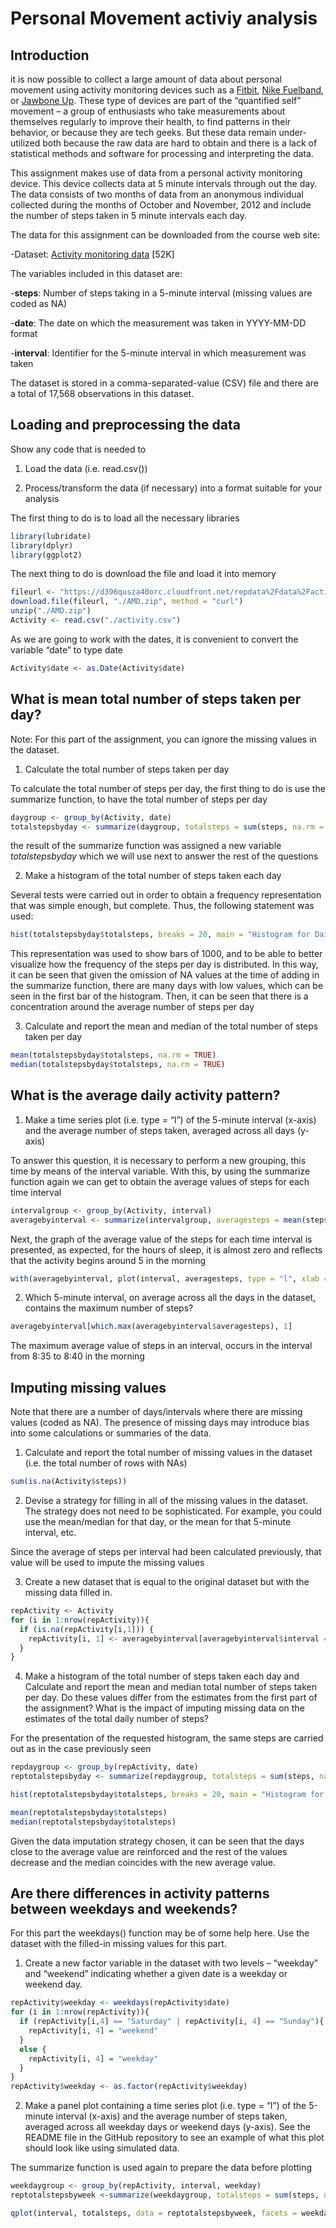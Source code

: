Personal Movement activiy analysis
==================================

## Introduction
it is now possible to collect a large amount of data about personal movement using activity monitoring devices such as a [Fitbit](http://www.fitbit.com/), [Nike Fuelband](http://www.nike.com/us/en_us/c/nikeplus-fuelband), or [Jawbone Up](https://jawbone.com/up). These type of devices are part of the “quantified self” movement – a group of enthusiasts who take measurements about themselves regularly to improve their health, to find patterns in their behavior, or because they are tech geeks. But these data remain under-utilized both because the raw data are hard to obtain and there is a lack of statistical methods and software for processing and interpreting the data.

This assignment makes use of data from a personal activity monitoring device. This device collects data at 5 minute intervals through out the day. The data consists of two months of data from an anonymous individual collected during the months of October and November, 2012 and include the number of steps taken in 5 minute intervals each day.

The data for this assignment can be downloaded from the course web site:

-Dataset: [Activity monitoring data](https://d396qusza40orc.cloudfront.net/repdata%2Fdata%2Factivity.zip) [52K]

The variables included in this dataset are:

-**steps**: Number of steps taking in a 5-minute interval (missing values are coded as \color{red}{\verb|NA|}NA)

-**date**: The date on which the measurement was taken in YYYY-MM-DD format

-**interval**: Identifier for the 5-minute interval in which measurement was taken

The dataset is stored in a comma-separated-value (CSV) file and there are a total of 17,568 observations in this dataset.

## Loading and preprocessing the data

Show any code that is needed to

1. Load the data (i.e. \color{red}{\verb|read.csv()|}read.csv())

2. Process/transform the data (if necessary) into a format suitable for your analysis


The first thing to do is to load all the necessary libraries

``` r
library(lubridate)
library(dplyr)
library(ggplot2)
````


The next thing to do is download the file and load it into memory

``` r
fileurl <- "https://d396qusza40orc.cloudfront.net/repdata%2Fdata%2Factivity.zip"
download.file(fileurl, "./AMD.zip", method = "curl")
unzip("./AMD.zip")
Activity <- read.csv("./activity.csv")
````


As we are going to work with the dates, it is convenient to convert the variable "date" to type date

```r
Activity$date <- as.Date(Activity$date)
````

## What is mean total number of steps taken per day?

Note: For this part of the assignment, you can ignore the missing values in the dataset.

1. Calculate the total number of steps taken per day

To calculate the total number of steps per day, the first thing to do is use the summarize function, to have the total number of steps per day

```r
daygroup <- group_by(Activity, date)
totalstepsbyday <- summarize(daygroup, totalsteps = sum(steps, na.rm = TRUE))
````


the result of the summarize function was assigned a new variable *totalstepsbyday* which we will use next to answer the rest of the questions

2. Make a histogram of the total number of steps taken each day

Several tests were carried out in order to obtain a frequency representation that was simple enough, but complete. Thus, the following statement was used:

```r
hist(totalstepsbyday$totalsteps, breaks = 20, main = "Histogram for Daily Total Steps Frecuency", xlab = "Number of steps by day")
````

This representation was used to show bars of 1000, and to be able to better visualize how the frequency of the steps per day is distributed. In this way, it can be seen that given the omission of NA values ​​at the time of adding in the summarize function, there are many days with low values, which can be seen in the first bar of the histogram. Then, it can be seen that there is a concentration around the average number of steps per day

 
3. Calculate and report the mean and median of the total number of steps taken per day

```r
mean(totalstepsbyday$totalsteps, na.rm = TRUE)
median(totalstepsbyday$totalsteps, na.rm = TRUE)
````

## What is the average daily activity pattern?

1. Make a time series plot (i.e. \color{red}{\verb|type = "l"|}type = "l") of the 5-minute interval (x-axis) and the average number of steps taken, averaged across all days (y-axis)


To answer this question, it is necessary to perform a new grouping, this time by means of the interval variable. With this, by using the summarize function again we can get to obtain the average values ​​of steps for each time interval

```r
intervalgroup <- group_by(Activity, interval)
averagebyinterval <- summarize(intervalgroup, averagesteps = mean(steps, na.rm = TRUE))
````

Next, the graph of the average value of the steps for each time interval is presented, as expected, for the hours of sleep, it is almost zero and reflects that the activity begins around 5 in the morning

```r
with(averagebyinterval, plot(interval, averagesteps, type = "l", xlab = "day divided into 5-minute interval", ylab = "average steps", main = "Average Steps by 5-minute interval"))
````

2. Which 5-minute interval, on average across all the days in the dataset, contains the maximum number of steps?

```r
averagebyinterval[which.max(averagebyinterval$averagesteps), 1]
````

The maximum average value of steps in an interval, occurs in the interval from 8:35 to 8:40 in the morning

## Imputing missing values

Note that there are a number of days/intervals where there are missing values (coded as \color{red}{\verb|NA|}NA). The presence of missing days may introduce bias into some calculations or summaries of the data.

1. Calculate and report the total number of missing values in the dataset (i.e. the total number of rows with \color{red}{\verb|NA|}NAs)

```r
sum(is.na(Activity$steps))
````

2. Devise a strategy for filling in all of the missing values in the dataset. The strategy does not need to be sophisticated. For example, you could use the mean/median for that day, or the mean for that 5-minute interval, etc.

Since the average of steps per interval had been calculated previously, that value will be used to impute the missing values

3. Create a new dataset that is equal to the original dataset but with the missing data filled in.

```r
repActivity <- Activity
for (i in 1:nrow(repActivity)){
  if (is.na(repActivity[i,1])) {
    repActivity[i, 1] <- averagebyinterval[averagebyinterval$interval == repActivity[i, 3], 2]
  }
}
````


4. Make a histogram of the total number of steps taken each day and Calculate and report the mean and median total number of steps taken per day. Do these values differ from the estimates from the first part of the assignment? What is the impact of imputing missing data on the estimates of the total daily number of steps?

For the presentation of the requested histogram, the same steps are carried out as in the case previously seen

```r
repdaygroup <- group_by(repActivity, date)
reptotalstepsbyday <- summarize(repdaygroup, totalsteps = sum(steps, na.rm = TRUE))
````

```r
hist(reptotalstepsbyday$totalsteps, breaks = 20, main = "Histogram for Daily Total Steps Frecuency with filled NA values", xlab = "Number of steps by day")
````

```r
mean(reptotalstepsbyday$totalsteps)
median(reptotalstepsbyday$totalsteps)
````

Given the data imputation strategy chosen, it can be seen that the days close to the average value are reinforced and the rest of the values ​​decrease and the median coincides with the new average value.

## Are there differences in activity patterns between weekdays and weekends?

For this part the \color{red}{\verb|weekdays()|}weekdays() function may be of some help here. Use the dataset with the filled-in missing values for this part.

1. Create a new factor variable in the dataset with two levels – “weekday” and “weekend” indicating whether a given date is a weekday or weekend day.

```r
repActivity$weekday <- weekdays(repActivity$date)
for (i in 1:nrow(repActivity)){
  if (repActivity[i,4] == "Saturday" | repActivity[i, 4] == "Sunday"){
    repActivity[i, 4] = "weekend"
  }
  else {
    repActivity[i, 4] = "weekday"
  }
}
repActivity$weekday <- as.factor(repActivity$weekday)
````


2. Make a panel plot containing a time series plot (i.e. \color{red}{\verb|type = "l"|}type = "l") of the 5-minute interval (x-axis) and the average number of steps taken, averaged across all weekday days or weekend days (y-axis). See the README file in the GitHub repository to see an example of what this plot should look like using simulated data.

The summarize function is used again to prepare the data before plotting

```r
weekdaygroup <- group_by(repActivity, interval, weekday)
reptotalstepsbyweek <-summarize(weekdaygroup, totalsteps = sum(steps, na.rm = TRUE))
````

```r
qplot(interval, totalsteps, data = reptotalstepsbyweek, facets = weekday ~ .) + geom_line() + labs(x= "5-minute time interval") + labs(y= "Total Steps by interval") + labs(title = "Comparative plots between weekdays and weekend steps by interval")
````

